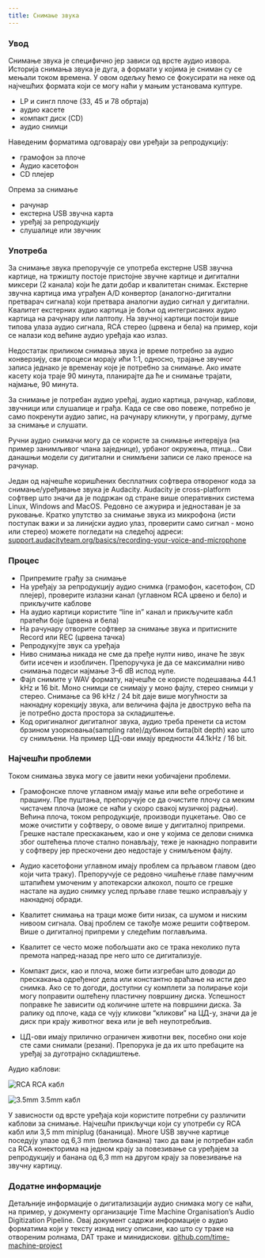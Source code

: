 ```yaml
---
title: Снимање звука
---
```

### Увод
Снимање звука је специфично јер зависи од врсте аудио извора. Историја снимања звука је дуга, а формати у којима је сниман су се мењали током времена. У овом одељку ћемо се фокусирати на неке од најчешћих формата који се могу наћи у мањим установама културе.

- LP и сингл плоче (33, 45 и 78 обртаја)
- аудио касете
- компакт диск (CD)
- аудио снимци

Наведеним форматима одговарају ови уређаји за репродукцију:

- грамофон за плоче
- Аудио касетофон
- CD плејер

Опрема за снимање

- рачунар
- екстерна USB звучна карта
- уређај за репродукцију
- слушалице или звучник

### Употреба
За снимање звука препоручује се употреба екстерне USB звучна картице, на тржишту постоје пристојне звучне картице и дигитални миксери (2 каналa) који ће дати добар и квалитетан снимак. Екстерне звучна картица има уграђен А/D конвертор (аналогно-дигитални претварач сигнала) који претвара аналогни аудио сигнал у дигитални. Квалитет екстерних аудио картица је бољи од интегрисаних аудио картица на рачунару или лаптопу. На звучној картици постоји више типова улаза аудио сигнала, RCA стерео (црвена и бела) на пример, који се налази код већине аудио уређаја као излаз.

Недостатак приликом снимања звука је време потребно за аудио конверзију, сви процеси морају ићи 1:1, односно, трајање звучног записа једнако је временау које је потребно за снимање. Ако имате касету која траје 90 минута, планирајте да ће и снимање трајати, најмање, 90 минута.

За снимање је потребан аудио уређај, аудио картица, рачунар, каблови, звучници или слушалице и грађа. Када се све ово повеже, потребно је само покренути аудио запис, на рачунару кликнути, у програму, дугме за снимање и слушати.

Ручни аудио снимачи могу да се користе за снимање интервјуа (на пример занимљивог члана заједнице), урбаног окружења, птица... Сви данашњи модели су дигитални и снимљени записи се лако преносе на рачунар.

Један од најчешће коришћених бесплатних софтвера отвореног кода за снимање/уређивање звука је Audacity. Audacity је cross-platform софтвер што значи да је подржан од стране више оперативних система Linux, Windows and MacOS. Редовно се ажурира и једноставан је за руковање. Кратко упутство за снимање звука из микрофона (исти поступак важи и за линијски аудио улаз, проверити само сигнал - моно или стерео) можете погледати на следећој адреси: <a href="https://support.audacityteam.org/basics/recording-your-voice-and-microphone" target="_blank">support.audacityteam.org/basics/recording-your-voice-and-microphone</a>

### Процес
- Припремите грађу за снимање
- На уређају за репродукцију аудио снимка (грамофон, касетофон, CD плејер), проверите излазни канал (углавном RCA црвено и бело) и прикључите каблове
- На аудио картици користите “line in” канал и прикључите кабл пратећи боје (црвена и бела)
- На рачунару отворите софтвер за снимање звука и притисните Record или REC (црвена тачка)
- Репродукујте звук са уређаја
- Ниво снимања никада не сме да пређе нулти ниво, иначе ће звук бити исечен и изобличен. Препоручука је да се максимални ниво снимања подеси најмање 3–6 dB испод нуле.
- Фајл снимите у WAV формату, најчешће се користе подешавања 44.1 kHz и 16 bit. Моно снимци се снимају у моно фајлу, стерео снимци у стерео. Снимање са 96 kHz / 24 bit даје више могућности за накнадну корекцију звука, али величина фајла је двоструко већа па је потребно доста простора за складиштење.
- Код оригиналног дигиталног звука, аудио треба пренети са истом брзином узорковања(sampling rate)/дубином бита(bit depth) као што су снимљени. На пример ЦД-ови имају вредности 44.1kHz / 16 bit.


### Најчешћи проблеми
Током снимања звука могу се јавити неки уобичајени проблеми.

- Грамофонске плоче углавном имају мање или веће огреботине и прашину. Пре пуштања, препоручује се да очистите плочу са меким чистачем плоча (може се наћи у скоро свакој музичкој радњи). Већина плоча, током репродукције, производи пуцкетање. Ово се може очистити у софтверу, о овоме више у дигиталној припреми. Грешке настале прескакањем, као и оне у којима се делови снимка због оштећења плоче стално понављају, теже је накнадно поправити у софтверу јер прескочени део недостаје у снимљеном фајлу.

- Аудио касетофони углавном имају проблем са прљавом главом (део који чита траку). Препоручује се редовно чишћење главе памучним штапићем умоченим у апотекарски алкохол, пошто се грешке настале на аудио снимку услед прљаве главе тешко исправљају у накнадној обради.

- Квалитет снимања на траци може бити низак, са шумом и ниским нивоом сигнала. Овај проблем се такође може решити софтвером. Више о дигиталној припреми у следећим поглављима.

- Квалитет се често може побољшати ако се трака неколико пута премота напред-назад пре него што се дигитализује.

- Компакт диск, као и плоча, може бити изгребан што доводи до прескакања одређеног дела или константно враћање на исти део снимка. Ако се то догоди, доступни су комплети за полирање који могу поправити оштећену пластичну површину диска. Успешност поправке ће зависити од количине штете на површини диска. За ралику од плоче, када се чују кликови “кликови” на ЦД-у, значи да је диск при крају животног века или је већ неупотребљив.

- ЦД-ови имају прилично ограничен животни век, посебно они које сте сами снимали (резани). Препорука је да их што пребаците на уређај за дуготрајно складиштење.

Аудио каблови:

![RCA](../../../../../assets/rca.jpg)
RCA кабл

![3.5mm](../../../../../assets/3-5mm.jpg)
3.5mm кабл

У зависности од врсте уређаја који користите потребни су различити каблови за снимање. Најчешћи прикључци који су употреби су RCA кабл или 3,5 mm miniplug (бананица). Многе USB звучне картице поседују улазе од 6,3 mm (велика банана) тако да вам је потребан кабл са RCA конекторима на једном крају за повезивање са уређајем за репродукцију и банана од 6,3 mm на другом крају за повезивање на звучну картицу.

### Додатне информације
Детаљније информације о дигитализацији аудио снимака могу се наћи, на пример, у документу организације Time Machine Organisation’s Audio Digitization Pipeline. Овај документ садржи информације о аудио форматима који у тексту изнад нису описани, као што су траке на отвореним ролнама, DAT траке и минидискови.
<a href="https://github.com/time-machine-project/requests-for-comments/blob/master/files/releases/RFC-0034/RFC-0034.md" target="_blank">github.com/time-machine-project</a>
